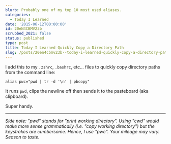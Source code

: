 ```yaml
---
blurb: Probably one of my top 10 most used aliases.
categories:
  - Today I Learned
date: '2015-06-12T00:00:00'
id: 20eN4CBMV23b
scrubbed_2021: false
status: published
type: post
title: Today I Learned Quickly Copy a Directory Path
slug: /posts/20en4cbmv23b--today-i-learned-quickly-copy-a-directory-path
---
```


I add this to my `.zshrc`, `.bashrc`, etc... files to quickly copy directory paths from the command line:

```bash{numberLines: true}
alias pwc="pwd | tr -d '\n' | pbcopy"
```

It runs `pwd`, clips the newline off then sends it to the pasteboard (aka clipboard). 

Super handy. 

---


_Side note: "pwd" stands for "print working directory". Using "cwd" would make more sense grammatically (i.e. "copy working directory") but the keystrokes are cumbersome. Hence, I use "pwc". Your mileage may vary. Season to taste._

